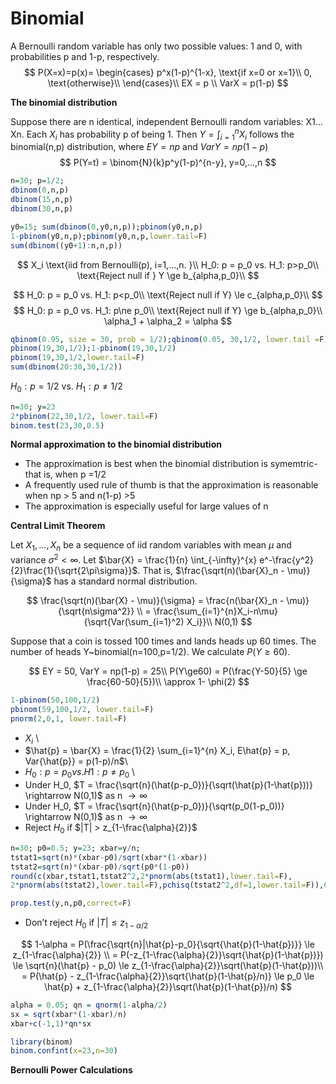 # Binomial

A Bernoulli random variable has only two possible values: 1 and 0, with probabilities p and 1-p, respectively.
$$
P(X=x)=p(x)=
\begin{cases}
p^x(1-p)^{1-x}, \text{if x=0 or x=1}\\
0, \text{otherwise}\\
\end{cases}\\
EX = p \\
VarX = p(1-p)
$$

**The binomial distribution**

Suppose there are n identical, independent Bernoulli random variables: X1...Xn. Each $X_i$ has probability p of being 1. Then $Y=\int_{i=1}^{n}X_i$ follows the binomial(n,p) distribution, where $EY=np$ and $VarY = np(1-p)$
$$
P(Y=t) = \binom{N}{k}p^y(1-p)^{n-y}, y=0,...,n
$$

```r
n=30; p=1/2;
dbinom(0,n,p)
dbinom(15,n,p)
dbinom(30,n,p)
```


```r
y0=15; sum(dbinom(0,y0,n,p));pbinom(y0,n,p)
1-pbinom(y0,n,p);pbinom(y0,n,p,lower.tail=F)
sum(dbinom((y0+1):n,n,p))
```

$$
X_i \text{iid from Bernoulli(p), i=1,...,n. }\\
H_0: p = p_0 vs. H_1: p>p_0\\
\text{Reject null if } Y \ge b_{alpha,p_0}\\
$$

$$
H_0: p = p_0 vs. H_1: p<p_0\\
\text{Reject null if Y} \le c_{alpha,p_0}\\
$$
$$
H_0: p = p_0 vs. H_1: p\ne p_0\\
\text{Reject null if Y} \ge b_{alpha,p_0}\\
\alpha_1 + \alpha_2 = \alpha
$$
```r
qbinom(0.95, size = 30, prob = 1/2);qbinom(0.05, 30,1/2, lower.tail =F)
pbinom(19,30,1/2);1-pbinom(19,30,1/2)
pbinom(19,30,1/2,lower.tail=F)
sum(dbinom(20:30,30,1/2))

```

$H_0: p=1/2$ vs.  $H_1: p\ne 1/2$

```r

n=30; y=23
2*pbinom(22,30,1/2, lower.tail=F)
binom.test(23,30,0.5)
```

**Normal approximation to the binomial distribution**

* The approximation is best when the binomial distribution is symemtric- that is, when p =1/2
* A frequently used rule of thumb is that the approximation is reasonable when np > 5 and n(1-p) >5
* The approximation is especially useful for large values of n

**Central Limit Theorem**

Let ${X_1,...,X_n}$ be a sequence of iid random variables with mean $\mu$ and variance $\sigma^2 < \infty$. Let $\bar{X} = \frac{1}{n} \int_{-\infty}^{x} e^-\frac{y^2}{2}\frac{1}{\sqrt{2\pi\sigma}}$. That is, $\frac{\sqrt(n)(\bar{X}_n - \mu)}{\sigma}$ has a standard normal distribution.


$$
\frac{\sqrt(n)(\bar{X} - \mu)}{\sigma} = \frac{n(\bar{X}_n - \mu)}{\sqrt{n\sigma^2}} \\
= \frac{\sum_{i=1}^{n}X_i-n\mu}{\sqrt{Var(\sum_{i=1}^2) X_i}}\\
N(0,1)
$$

Suppose that a coin is tossed 100 times and lands heads up 60 times. The number of heads Y~binomial(n=100,p=1/2). We calculate $P(Y\ge60)$.

$$
EY = 50, VarY = np(1-p) = 25\\
P(Y\ge60) = P(\frac{Y-50}{5} \ge \frac{60-50}{5})\\
\approx 1- \phi(2)
$$

```r
1-pbinom(50,100,1/2)
pbinom(59,100,1/2, lower.tail=F)
pnorm(2,0,1, lower.tail=F)
```


* $X_i$ \text{iid from Bernoulli(p)} \\
* $\hat{p} = \bar{X} = \frac{1}{2} \sum_{i=1}^{n} X_i, E\hat{p} = p, Var{\hat{p}} = p(1-p)/n$\\
* $H_0 : p = p_0 vs. H1: p \ne p_0$ \\
* Under H_0, $T = \frac{\sqrt{n}(\hat{p-p_0})}{\sqrt(\hat{p}(1-\hat{p}))} \rightarrow N(0,1)$ as n $\rightarrow \infty$
* Under H_0, $T = \frac{\sqrt{n}(\hat{p-p_0})}{\sqrt(p_0(1-p_0))} \rightarrow N(0,1)$ as n $\rightarrow \infty$
* Reject $H_0$ if $|T| > z_{1-\frac{\alpha}{2}}$


```r
n=30; p0=0.5; y=23; xbar=y/n;
tstat1=sqrt(n)*(xbar-p0)/sqrt(xbar*(1-xbar))
tstat2=sqrt(n)*(xbar-p0)/sqrt(p0*(1-p0))
round(c(xbar,tstat1,tstat2^2,2*pnorm(abs(tstat1),lower.tail=F),
2*pnorm(abs(tstat2),lower.tail=F),pchisq(tstat2^2,df=1,lower.tail=F)),6)

prop.test(y,n,p0,correct=F)
```

* Don't reject $H_0$ if $|T| \le z_{1-\alpha/2}$

$$
1-\alpha = P(\frac{\sqrt{n}|\hat{p}-p_0}{\sqrt{\hat{p}(1-\hat{p})}} \le z_{1-\frac{\alpha}{2}} \\
= P(-z_{1-\frac{\alpha}{2}}\sqrt{\hat{p}(1-\hat{p})}) \le \sqrt{n}(\hat{p} - p_0) \le z_{1-\frac{\alpha}{2}}\sqrt(\hat{p}(1-\hat{p}))\\
= P(\hat{p} - z_{1-\frac{\alpha}{2}}\sqrt{\hat{p}(1-\hat{p}/n)} \le p_0 \le \hat{p} + z_{1-\frac{\alpha}{2}}\sqrt(\hat{p}(1-\hat{p})/n)
$$


```r

alpha = 0.05; qn = qnorm(1-alpha/2)
sx = sqrt(xbar*(1-xbar)/n)
xbar+c(-1,1)*qn*sx
```

```r

library(binom)
binom.confint(x=23,n=30)
```

**Bernoulli Power Calculations**





